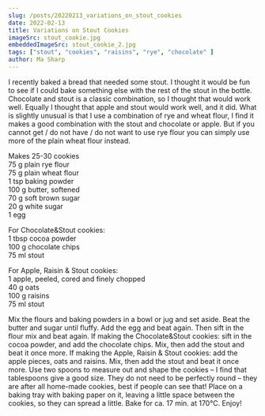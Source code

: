 ```yaml
---
slug: /posts/20220213_variations_on_stout_cookies
date: 2022-02-13
title: Variations on Stout Cookies
imageSrc: stout_cookie.jpg
embeddedImageSrc: stout_cookie_2.jpg
tags: ["stout", "cookies", "raisins", "rye", "chocolate" ]
author: Ma Sharp
---
```


I recently baked a bread that needed some stout. I thought it would be fun to see if I could bake something else with the rest of the stout in the bottle. Chocolate and stout is a classic combination, so I thought that would work well. Equally I thought that apple and stout would work well, and it did. What is slightly unusual is that I use a combination of rye and wheat flour, I find it makes a good combination with the stout and chocolate or apple. But if you cannot get / do not have / do not want to use rye flour you can simply use more of the plain wheat flour instead.  

Makes 25-30 cookies  
75 g plain rye flour  
75 g plain wheat flour  
1 tsp baking powder  
100 g butter, softened   
70 g soft brown sugar  
20 g white sugar  
1 egg  
 
For Chocolate&Stout cookies:  
1 tbsp cocoa powder  
100 g chocolate chips  
75 ml stout  

For Apple, Raisin & Stout cookies:  
1 apple, peeled, cored and finely chopped  
40 g oats  
100 g raisins  
75 ml stout  
 
Mix the flours and baking powders in a bowl or jug and set aside. 
Beat the butter and sugar until fluffy. Add the egg and beat again. Then sift in the flour mix and beat again. 
If making the Chocolate&Stout cookies: sift in the cocoa powder, and add the chocolate chips. Mix, then add the stout and beat it once more. 
If making the Apple, Raisin & Stout cookies: add the apple pieces, oats and raisins. Mix, then add the stout and beat it once more. 
Use two spoons to measure out and shape the cookies – I find that tablespoons give a good size. They do not need to be perfectly round – they are after all home-made cookies, best if people can see that! Place on a baking tray with baking paper on it, leaving a little space between the cookies, so they can spread a little. 
Bake for ca. 17 min. at 170°C. Enjoy!  
  
<BlogEmbeddedImage alt='The result' localImages={props.localImages} />  